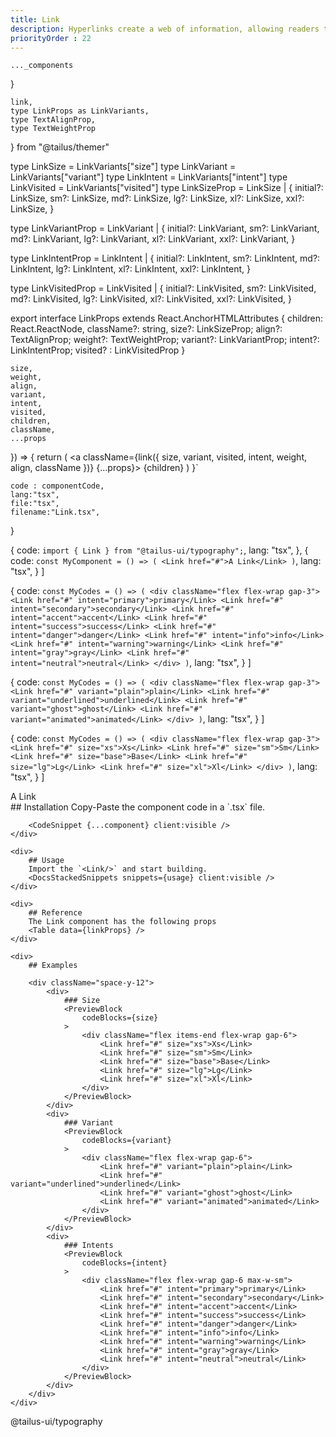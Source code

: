 ```yaml
---
title: Link
description: Hyperlinks create a web of information, allowing readers to explore related topics in more detail.
priorityOrder : 22
---
```



    ..._components
}

    link,
    type LinkProps as LinkVariants,
    type TextAlignProp,
    type TextWeightProp
} from "@tailus/themer"

type LinkSize = LinkVariants["size"]
type LinkVariant = LinkVariants["variant"]
type LinkIntent = LinkVariants["intent"]
type LinkVisited = LinkVariants["visited"]
type LinkSizeProp = LinkSize |  {
    initial?: LinkSize,
    sm?: LinkSize,
    md?: LinkSize,
    lg?: LinkSize,
    xl?: LinkSize,
    xxl?: LinkSize,
}

type LinkVariantProp = LinkVariant | {
    initial?: LinkVariant,
    sm?: LinkVariant,
    md?: LinkVariant,
    lg?: LinkVariant,
    xl?: LinkVariant,
    xxl?: LinkVariant,
}

type LinkIntentProp = LinkIntent | {
    initial?: LinkIntent,
    sm?: LinkIntent,
    md?: LinkIntent,
    lg?: LinkIntent,
    xl?: LinkIntent,
    xxl?: LinkIntent,
}

type LinkVisitedProp = LinkVisited | {
    initial?: LinkVisited,
    sm?: LinkVisited,
    md?: LinkVisited,
    lg?: LinkVisited,
    xl?: LinkVisited,
    xxl?: LinkVisited,
}

export interface LinkProps extends React.AnchorHTMLAttributes<HTMLAnchorElement>  {
    children: React.ReactNode,
    className?: string,
    size?: LinkSizeProp;
    align?: TextAlignProp;
    weight?: TextWeightProp;
    variant?: LinkVariantProp;
    intent?: LinkIntentProp;
    visited? : LinkVisitedProp
}

    size,
    weight,
    align,
    variant,
    intent,
    visited,
    children,
    className,
    ...props
}) => {
    return (
        <a className={link({
            size,
            variant,
            visited,
            intent,
            weight,
            align,
            className
        })} {...props}>
            {children}
        </a>
    )
}`

    code : componentCode,
    lang:"tsx",
    file:"tsx",
    filename:"Link.tsx",
}

  {
    code: `import { Link } from "@tailus-ui/typography";`,
    lang: "tsx",
  },
  {
    code: `const MyComponent = () => (
    <Link href="#">A Link</Link>
)`,
    lang: "tsx",
  }
]

  {
    code: `const MyCodes = () => (
    <div className="flex flex-wrap gap-3">
        <Link href="#" intent="primary">primary</Link>
        <Link href="#" intent="secondary">secondary</Link>
        <Link href="#" intent="accent">accent</Link>
        <Link href="#" intent="success">success</Link>
        <Link href="#" intent="danger">danger</Link>
        <Link href="#" intent="info">info</Link>
        <Link href="#" intent="warning">warning</Link>
        <Link href="#" intent="gray">gray</Link>
        <Link href="#" intent="neutral">neutral</Link>
    </div>
)`,
    lang: "tsx",
  }
]

  {
    code: `const MyCodes = () => (
    <div className="flex flex-wrap gap-3">
        <Link href="#" variant="plain">plain</Link>
        <Link href="#" variant="underlined">underlined</Link>
        <Link href="#" variant="ghost">ghost</Link>
        <Link href="#" variant="animated">animated</Link>
    </div>
)`,
    lang: "tsx",
  }
]

  {
    code: `const MyCodes = () => (
    <div className="flex flex-wrap gap-3">
        <Link href="#" size="xs">Xs</Link>
        <Link href="#" size="sm">Sm</Link>
        <Link href="#" size="base">Base</Link>
        <Link href="#" size="lg">Lg</Link>
        <Link href="#" size="xl">Xl</Link>
    </div>
)`,
    lang: "tsx",
  }
]

<div className="space-y-20">
    <ComponentPreview>
        <Link href="#">A Link</Link>
    </ComponentPreview>
    <div>
        ## Installation
        Copy-Paste the component code in a `.tsx` file.

        <CodeSnippet {...component} client:visible />
    </div>

    <div>
        ## Usage
        Import the `<Link/>` and start building.
        <DocsStackedSnippets snippets={usage} client:visible />
    </div>

    <div>
        ## Reference
        The Link component has the following props
        <Table data={linkProps} />
    </div>

    <div>
        ## Examples
        
        <div className="space-y-12"> 
            <div>
                ### Size
                <PreviewBlock
                    codeBlocks={size}
                >
                    <div className="flex items-end flex-wrap gap-6">
                        <Link href="#" size="xs">Xs</Link>
                        <Link href="#" size="sm">Sm</Link>
                        <Link href="#" size="base">Base</Link>
                        <Link href="#" size="lg">Lg</Link>
                        <Link href="#" size="xl">Xl</Link>
                    </div>
                </PreviewBlock>
            </div>
            <div>
                ### Variant
                <PreviewBlock
                    codeBlocks={variant}
                >
                    <div className="flex flex-wrap gap-6">
                        <Link href="#" variant="plain">plain</Link>
                        <Link href="#" variant="underlined">underlined</Link>
                        <Link href="#" variant="ghost">ghost</Link>
                        <Link href="#" variant="animated">animated</Link>
                    </div>
                </PreviewBlock>
            </div>
            <div>
                ### Intents
                <PreviewBlock
                    codeBlocks={intent}
                >
                    <div className="flex flex-wrap gap-6 max-w-sm">
                        <Link href="#" intent="primary">primary</Link>
                        <Link href="#" intent="secondary">secondary</Link>
                        <Link href="#" intent="accent">accent</Link>
                        <Link href="#" intent="success">success</Link>
                        <Link href="#" intent="danger">danger</Link>
                        <Link href="#" intent="info">info</Link>
                        <Link href="#" intent="warning">warning</Link>
                        <Link href="#" intent="gray">gray</Link>
                        <Link href="#" intent="neutral">neutral</Link>
                    </div>
                </PreviewBlock>
            </div>
        </div>
    </div>
</div>@tailus-ui/typography